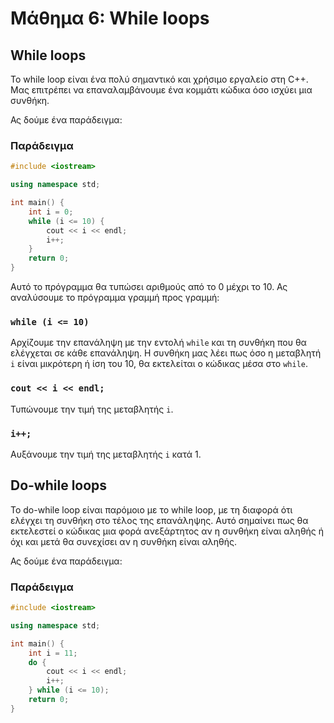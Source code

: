 # Μάθημα 6: While loops

## While loops

Το while loop είναι ένα πολύ σημαντικό και χρήσιμο εργαλείο στη C++.
Μας επιτρέπει να επαναλαμβάνουμε ένα κομμάτι κώδικα όσο ισχύει μια συνθήκη.

Ας δούμε ένα παράδειγμα:

### Παράδειγμα

```cpp
#include <iostream>

using namespace std;

int main() {
    int i = 0;
    while (i <= 10) {
        cout << i << endl;
        i++;
    }
    return 0;
}
```

Αυτό το πρόγραμμα θα τυπώσει αριθμούς από το 0 μέχρι το 10. Ας αναλύσουμε το πρόγραμμα γραμμή προς γραμμή:

### `while (i <= 10)`

Αρχίζουμε την επανάληψη με την εντολή `while` και τη συνθήκη που θα ελέγχεται σε κάθε επανάληψη.
Η συνθήκη μας λέει πως όσο η μεταβλητή `i` είναι μικρότερη ή ίση του 10, θα εκτελείται ο κώδικας μέσα στο `while`.

### `cout << i << endl;`

Τυπώνουμε την τιμή της μεταβλητής `i`.

### `i++;`

Αυξάνουμε την τιμή της μεταβλητής `i` κατά 1.

## Do-while loops

Το do-while loop είναι παρόμοιο με το while loop, με τη διαφορά ότι ελέγχει τη συνθήκη στο τέλος της επανάληψης.
Αυτό σημαίνει πως θα εκτελεστεί ο κώδικας μια φορά ανεξάρτητος αν η συνθήκη είναι αληθής ή όχι και μετά θα
συνεχίσει αν η συνθήκη είναι αληθής.

Ας δούμε ένα παράδειγμα:

### Παράδειγμα

```cpp
#include <iostream>

using namespace std;

int main() {
    int i = 11;
    do {
        cout << i << endl;
        i++;
    } while (i <= 10);
    return 0;
}
```